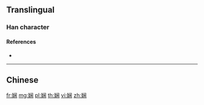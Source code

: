 {{also|嫻}}
==Translingual==

===Han character===
{{Han char|rn=38|rad=女|as=07|sn=10|four=|canj=VLSD|ids=⿰女闲}}

====References====
* {{Han ref|kx=0263.251|hdz=21053.130|uh=5A34|ud=23092}}

----

==Chinese==
{{zh-see|嫻}}

[[fr:娴]]
[[mg:娴]]
[[pl:娴]]
[[th:娴]]
[[vi:娴]]
[[zh:娴]]